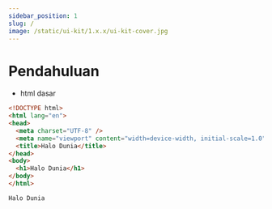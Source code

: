 ```yaml
---
sidebar_position: 1
slug: /
image: /static/ui-kit/1.x.x/ui-kit-cover.jpg
---
```


# Pendahuluan

- html dasar

```html title="index.html"
<!DOCTYPE html>
<html lang="en">
<head>
  <meta charset="UTF-8" />
  <meta name="viewport" content="width=device-width, initial-scale=1.0" />
  <title>Halo Dunia</title>
</head>
<body>
  <h1>Halo Dunia</h1>
</body>
</html>
```

```output title="output"
Halo Dunia
```